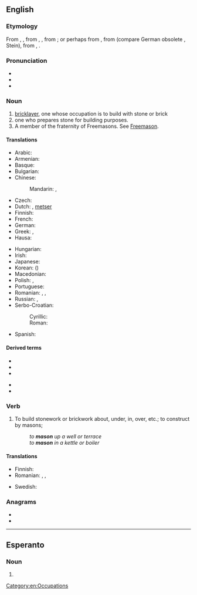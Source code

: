 {{also|Mason|máson|masón}}
==English==
{{wikipedia|dab=mason}}

===Etymology===
From {{inh|en|enm|masoun}}, {{m|enm|machun}}, from {{der|en|xno|machun}}, {{m|fro|masson}}, from {{der|en|frk|*makjo|t=maker; builder; see {{l|en|make}}}}; or perhaps from {{der|en|frk|*mattijo}}, from {{der|en|gem-pro|*mattijô||hoe; chisel}} (compare German obsolete {{m|de|Metz}}, Stein{{m|de|Steinmetz|metz}}), from {{der|en|ine-pro|*matn-}}, {{m|ine-pro|*mat-||hoe; slegehammer}}.

===Pronunciation===
* {{audio|en-us-mason.ogg|Audio (US)|lang=en}}
* {{IPA|/ˈmeɪsən/|lang=en}}
* {{rhymes|eɪsən|lang=en}}

===Noun===
{{en-noun}}

# [[bricklayer]], one whose occupation is to build with stone or brick
# one who prepares stone for building purposes.
# A member of the fraternity of Freemasons. See [[Freemason]].

====Translations====
{{trans-top|one who builds with stone or brick}}
* Arabic: {{t|ar|بَنَّاء|m}}
* Armenian: {{t+|hy|քարտաշ}}
* Basque: {{t+|eu|igeltsero}}
* Bulgarian: {{t+|bg|зидар|m}}
* Chinese:
*: Mandarin: {{t+|cmn|石匠|tr=shíjiàng|sc=Hani}}, {{t+|cmn|石工|tr=shígōng|sc=Hani}}
* Czech: {{t+|cs|zedník|m}}
* Dutch: {{t+|nl|metselaar|m}}, {{qualifier|Flemish}} [[metser]] {{g|m}}
* Finnish: {{t+|fi|muurari}}
* French: {{t+|fr|maçon|m}}
* German: {{t+|de|Maurer|m}}
* Greek: {{t+|el|κτίστης|m}}, {{t|el|λιθοδόμος|m}}
* Hausa: {{t|ha|mesin|m|alt=mēsìn}}
{{trans-mid}}
* Hungarian: {{t+|hu|kőműves}}
* Irish: {{t|ga|saor|m}}
* Japanese: {{t+|ja|石工|tr=いしく, ishiku|sc=Jpan}}
* Korean: {{t+|ko|석공|tr=seok-gong|sc=Kore}} ({{t+|ko|石工|sc=Kore}})
* Macedonian: {{t|mk|ѕидар|m}}
* Polish: {{t+|pl|kamieniarz|m}}, {{t+|pl|murarz|m}}
* Portuguese: {{t+|pt|pedreiro|m}}
* Romanian: {{t+|ro|zidar|m}}, {{t+|ro|pietrar|m}}, {{t+|ro|mason|m}} {{qualifier|rare}}
* Russian: {{t+|ru|ка́менщик|m}}, {{t+|ru|масо́н|m}} {{qualifier|rare in this sense}}
* Serbo-Croatian:
*: Cyrillic: {{t|sh|зѝда̄р|m|sc=Cyrl}}
*: Roman: {{t+|sh|zìdār|m}}
* Spanish: {{t+|es|albañil|m}}
{{trans-bottom}}

{{trans-see|Freemason}}

====Derived terms====
{{der-top}}
* {{l|en|mason bee}}
* {{l|en|mason moth}}
* {{l|en|mason shell}}
{{der-mid}}
* {{l|en|mason wasp}}
* {{l|en|masonry}}
{{der-bottom}}

===Verb===
{{en-verb}}

# {{lb|en|transitive|normally with a preposition}} To build stonework or brickwork about, under, in, over, etc.; to construct by masons;
#: ''to '''mason''' up a well or terrace''
#: ''to '''mason''' in a kettle or boiler''

====Translations====
{{trans-top|to build stonework or brickwork}}
* Finnish: {{t+|fi|muurata}}
* Romanian: {{t+|ro|zidi}}, {{t+|ro|dura}}, {{t+|ro|clădi}}
{{trans-mid}}
* Swedish: {{t+|sv|mura}}
{{trans-bottom}}

===Anagrams===
* {{l|en|moans}}
* {{l|en|NOMAS}}

[[Category:en:Occupations]]

----

==Esperanto==

===Noun===
{{head|eo|noun form|g=s}}

# {{eo-form of|mas|on}}